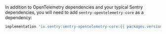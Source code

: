 In addition to OpenTelemetry dependencies and your typical Sentry dependencies, you will need to add `sentry-opentelemetry-core` as a dependency:

```groovy {tabTitle:Gradle}
implementation 'io.sentry:sentry-opentelemetry-core:{{ packages.version('sentry.java.opentelemetry-core', '6.9.2') }}'
```
